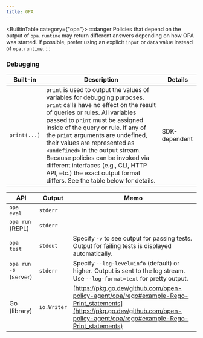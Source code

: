 ```yaml
---
title: OPA
---
```

<BuiltinTable category={"opa"}>
:::danger
Policies that depend on the output of `opa.runtime` may return different answers depending on how OPA was started.
If possible, prefer using an explicit `input` or `data` value instead of `opa.runtime`.
:::

### Debugging

| Built-in     | Description                                                                                                                                                                                                                                                                                                                                                                                                                                                                                       | Details                                               |
| ------------ | ------------------------------------------------------------------------------------------------------------------------------------------------------------------------------------------------------------------------------------------------------------------------------------------------------------------------------------------------------------------------------------------------------------------------------------------------------------------------------------------------- | ----------------------------------------------------- |
| `print(...)` | `print` is used to output the values of variables for debugging purposes. `print` calls have no effect on the result of queries or rules. All variables passed to `print` must be assigned inside of the query or rule. If any of the `print` arguments are undefined, their values are represented as `<undefined>` in the output stream. Because policies can be invoked via different interfaces (e.g., CLI, HTTP API, etc.) the exact output format differs. See the table below for details. | <span className="tag is-warning">SDK-dependent</span> |

| API                   | Output      | Memo                                                                                                                                                                             |
| --------------------- | ----------- | -------------------------------------------------------------------------------------------------------------------------------------------------------------------------------- |
| `opa eval`            | `stderr`    |                                                                                                                                                                                  |
| `opa run` (REPL)      | `stderr`    |                                                                                                                                                                                  |
| `opa test`            | `stdout`    | Specify `-v` to see output for passing tests. Output for failing tests is displayed automatically.                                                                               |
| `opa run -s` (server) | `stderr`    | Specify `--log-level=info` (default) or higher. Output is sent to the log stream. Use `--log-format=text` for pretty output.                                                     |
| Go (library)          | `io.Writer` | [https://pkg.go.dev/github.com/open-policy-agent/opa/rego#example-Rego-Print_statements](https://pkg.go.dev/github.com/open-policy-agent/opa/rego#example-Rego-Print_statements) |
</BuiltinTable>
